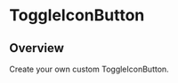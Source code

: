
<Meta of={ToggleIconButtonStories} />

# ToggleIconButton

<ResourceLinks
  sourceCode="https://github.com/cultureamp/kaizen-design-system/tree/main/packages/components/src/RichTextEditor/subcomponents/ToggleIconButton"
  className="!mb-8"
/>

<KAIOInstallation exportNames="ToggleIconButton" />

## Overview

Create your own custom ToggleIconButton.

<Canvas of={ToggleIconButtonStories.Playground} />
<Controls of={ToggleIconButtonStories.Playground} />
